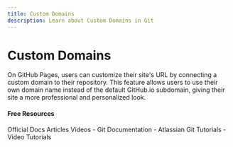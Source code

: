 ```yaml
---
title: Custom Domains
description: Learn about Custom Domains in Git
---
```


# Custom Domains

On GitHub Pages, users can customize their site's URL by connecting a custom domain to their repository. This feature allows users to use their own domain name instead of the default GitHub.io subdomain, giving their site a more professional and personalized look.

#### Free Resources

<Tabs defaultValue="official">
<TabsList>
<TabsTrigger value="official">Official Docs</TabsTrigger>
<TabsTrigger value="article">Articles</TabsTrigger>
<TabsTrigger value="video">Videos</TabsTrigger>
</TabsList>

<TabsContent value="official">
- <Link href="https://git-scm.com/docs">Git Documentation</Link>
</TabsContent>
<TabsContent value="article">
- <Link href="https://www.atlassian.com/git/tutorials">Atlassian Git Tutorials</Link>
</TabsContent>
<TabsContent value="video">
- <Link href="https://www.youtube.com/results?search_query=git+custom-domains+tutorial">Video Tutorials</Link>
</TabsContent>
</Tabs>
